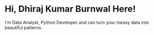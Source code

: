 # Hi, Dhiraj Kumar Burnwal Here!

I'm Data Analyst, Python Developer and can turn your messy data into beautiful patterns.

